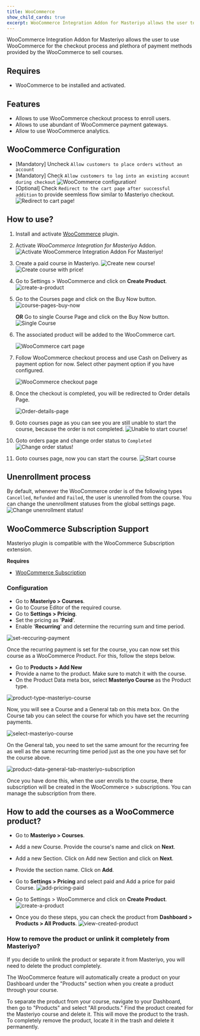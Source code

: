 ```yaml
---
title: WooCommerce
show_child_cards: true
excerpt: WooCommerce Integration Addon for Masteriyo allows the user to use WooCommerce for the checkout process and plethora of payment methods provided by the WooCommerce to sell courses.
---
```


WooCommerce Integration Addon for Masteriyo allows the user to use WooCommerce for the checkout process and plethora of payment methods provided by the WooCommerce to sell courses.

## Requires

- WooCommerce to be installed and activated.

## Features

- Allows to use WooCommerce checkout process to enroll users.
- Allows to use abundant of WooCommerce payment gateways.
- Allow to use WooCommerce analytics.

## WooCommerce Configuration

- [Mandatory] Uncheck `Allow customers to place orders without an account`
- [Mandatory] Check `Allow customers to log into an existing account during checkout`
  ![WooCommerce configuration!](https://i.imgur.com/cip5vlc.png)
- [Optional] Check `Redirect to the cart page after successful addition` to provide seemless flow similar to Masteriyo checkout.
  ![Redirect to cart page!](https://i.imgur.com/oVbwFUp.png)

## How to use?

1. Install and activate [WooCommerce](https://wordpress.org/plugins/woocommerce/) plugin.

2. Activate _WooCommerce Integration for Masteriyo_ Addon.
   ![Activate WooCommerce Integration Addon For Masteriyo!](https://i.imgur.com/qjeYmrQ.png)

3. Create a paid course in Masteriyo.
   ![Create new course!](https://i.imgur.com/w4IFMAq.png)
   ![Create course with price!](https://i.imgur.com/TgmtYbO.png)

4. Go to Settings > WooCommerce and click on **Create Product**.
   ![create-a-product](https://github.com/Masteriyo/masteriyo-docs/assets/90859959/e95a0fc9-51d1-4cbc-8f64-8439a98af9b4)

5. Go to the Courses page and click on the Buy Now button.
   ![course-pages-buy-now](https://github.com/Masteriyo/masteriyo-docs/assets/90859959/f226e0c2-a8c4-4d8d-b4f8-4571d3a71d3b)

   **OR** Go to single Course Page and click on the Buy Now button.
   ![Single Course](https://github.com/Masteriyo/masteriyo-docs/assets/90859959/c5ec6a63-176c-4b6a-b897-cd503351fae5)

6. The associated product will be added to the WooCommerce cart.

   ![WooCommerce cart page](https://github.com/Masteriyo/masteriyo-docs/assets/90859959/30c00d91-e152-43aa-9f16-a4378a37ef44)

7. Follow WooCommerce checkout process and use Cash on Delivery as payment option for now. Select other payment option if you have configured.

   ![WooCommerce checkout page](https://github.com/Masteriyo/masteriyo-docs/assets/90859959/6b6498c3-17b8-4c7d-9a64-b2894163e7e5)

8. Once the checkout is completed, you will be redirected to Order details Page.

   ![Order-details-page](https://github.com/Masteriyo/masteriyo-docs/assets/90859959/d9632c89-dbc0-4354-963c-33a4b87ea764)

9. Goto courses page as you can see you are still unable to start the course, because the order is not completed.
   ![Unable to start course!](https://i.imgur.com/pXBwkY8.png)

10. Goto orders page and change order status to `Completed`
    ![Change order status!](https://i.imgur.com/BRVfMJd.png)

11. Goto courses page, now you can start the course.
    ![Start course](https://i.imgur.com/RSLx2bj.png)

## Unenrollment process

By default, whenever the WooCommerce order is of the following types `Cancelled`, `Refunded` and `Failed`, the user is unenrolled from the course. You can change the unenrollment statuses from the global settings page.
![Change unenrollment status!](https://i.imgur.com/8lTnEUb.png)

## WooCommerce Subscription Support

Masteriyo plugin is compatible with the WooCommerce Subscription extension.

**Requires**

- [WooCommerce Subscription](https://woocommerce.com/document/subscriptions/)

### Configuration

- Go to **Masteriyo > Courses**.
- Go to Course Editor of the required course.
- Go to **Settings > Pricing**.
- Set the pricing as '**Paid**'.
- Enable '**Recurring**' and determine the recurring sum and time period.

![set-reccuring-payment](https://github.com/Masteriyo/masteriyo-docs/assets/75772539/20175e5f-55c5-45b2-80ce-7b021e205bba)

Once the recurring payment is set for the course, you can now set this course as a WooCommerce Product. For this, follow the steps below.

- Go to **Products > Add New**
- Provide a name to the product. Make sure to match it with the course.
- On the Product Data meta box, select **Masteriyo Course** as the Product type.

![product-type-masteriyo-course](https://github.com/Masteriyo/masteriyo-docs/assets/75772539/73e05f16-a379-4006-91a7-9ddbc8489343)

Now, you will see a Course and a General tab on this meta box. On the Course tab you can select the course for which you have set the recurring payments.

![select-masteriyo-course](https://github.com/Masteriyo/masteriyo-docs/assets/75772539/1c7d3a9f-ef38-4a08-b31f-0712d219a125)

On the General tab, you need to set the same amount for the recurring fee as well as the same recurring time period just as the one you have set for the course above.

![product-data-general-tab-masteriyo-subscription](https://github.com/Masteriyo/masteriyo-docs/assets/75772539/297ab29b-8aee-4c34-b90c-1442c09a0f9f)

Once you have done this, when the user enrolls to the course, there subscription will be created in the WooCommerce > subscriptions. You can manage the subscription from there.

## How to add the courses as a WooCommerce product?

- Go to **Masteriyo > Courses**.

- Add a new Course. Provide the course's name and click on **Next**.

- Add a new Section. Click on Add new Section and click on **Next**.

- Provide the section name. Click on **Add**.

- Go to **Settings > Pricing** and select paid and Add a price for paid Course.
  ![add-pricing-paid](https://github.com/Masteriyo/masteriyo-docs/assets/90859959/92fcc417-a1f7-4066-abf7-9c818efeecd9)

- Go to Settings > WooCommerce and click on **Create Product**.
  ![create-a-product](https://github.com/Masteriyo/masteriyo-docs/assets/90859959/e95a0fc9-51d1-4cbc-8f64-8439a98af9b4)

- Once you do these steps, you can check the product from **Dashboard > Products > All Products**.
  ![view-created-product](https://github.com/Masteriyo/masteriyo-docs/assets/90859959/b4ef3a24-ca08-4131-9b79-a0e1108583a0)

### How to remove the product or unlink it completely from Masteriyo?

If you decide to unlink the product or separate it from Masteriyo, you will need to delete the product completely.

The WooCommerce feature will automatically create a product on your Dashboard under the "Products" section when you create a product through your course.

To separate the product from your course, navigate to your Dashboard, then go to "Products" and select "All products." Find the product created for the Masteriyo course and delete it. This will move the product to the trash. To completely remove the product, locate it in the trash and delete it permanently.
